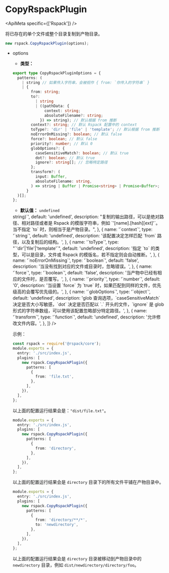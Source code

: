 
<WebpackLicense from="https://webpack.docschina.org/plugins/copy-webpack-plugin/" />

# CopyRspackPlugin

<ApiMeta specific={['Rspack']} />

将已存在的单个文件或整个目录复制到产物目录。

```js
new rspack.CopyRspackPlugin(options);
```

- options

  - **类型：**

  ```ts
  export type CopyRspackPluginOptions = {
    patterns: (
      | string // 如果传入字符串，会被视作 { from: `你传入的字符串` }
      | {
          from: string;
          to?:
            | string
            | ((pathData: {
                context: string;
                absoluteFilename?: string;
              }) => string); // 默认根据 from 推断
          context?: string; // 默认 Rspack 配置中的 context
          toType?: 'dir' | 'file' | 'template'; // 默认根据 from 推断
          noErrorOnMissing?: boolean; // 默认 false
          force?: boolean; // 默认 false
          priority?: number; // 默认 0
          globOptions?: {
            caseSensitiveMatch?: boolean; // 默认 true
            dot?: boolean; // 默认 true
            ignore?: string[]; // 忽略特定路径
          };
          transform?: (
            input: Buffer,
            absoluteFilename: string,
          ) => string | Buffer | Promise<string> | Promise<Buffer>;
        }
    )[];
  };
  ```

  - **默认值：** `undefined`

  <Table
    header={[
      {
        name: '名称',
        key: 'name',
      },
      {
        name: '类型',
        key: 'type',
      },
      {
        name: '默认值',
        key: 'default',
      },
      {
        name: '描述',
        key: 'description',
      },
    ]}
    body={[
      {
        name: '`from`',
        type: '`string`',
        default: 'undefined',
        description:
          '复制的源路径，可以是绝对路径、相对路径、glob 查询字符串，可以是文件或目录。若传入相对路径，则是相对于 `context` 配置。',
      },
      {
        name: '`to`',
        type: '`string | ((pathData: { context: string; absoluteFilename?: string }) => string)`',
        default: 'undefined',
        description:
          "复制的输出路径，可以是绝对路径、相对路径或者是 Rspack 的模版字符串，例如 `'[name].[hash][ext]'`。当不指定 `to` 时，则相当于是产物目录。",
      },
      {
        name: '`context`',
        type: '`string`',
        default: 'undefined',
        description: '该配置决定怎样匹配 `from` 路径，以及复制后的结构。',
      },
      {
        name: '`toType`',
        type: "`'dir'|'file'|'template'`",
        default: 'undefined',
        description:
          '指定 `to` 的类型，可以是目录，文件或 Rspack 的模版名，若不指定则会自动推断。',
      },
      {
        name: '`noErrorOnMissing`',
        type: '`boolean`',
        default: 'false',
        description: '当没有找到对应的文件或目录时，忽略错误。',
      },
      {
        name: '`force`',
        type: '`boolean`',
        default: 'false',
        description: '当产物中已经有相应的文件时，是否覆写。',
      },
      {
        name: '`priority`',
        type: '`number`',
        default: '0',
        description:
          '当设置 `force` 为 `true` 时，如果匹配到同样的文件，优先级高的会覆写优先级的。',
      },
      {
        name: '`globOptions`',
        type: '`object`',
        default: 'undefined',
        description:
          'glob 查询选项，`caseSensitiveMatch` 决定是否大小写敏感，`dot` 决定是否匹配以 `.` 开头的文件，`ignore` 是 glob 形式的字符串数组，可以使用该配置忽略部分特定路径。',
      },
      {
        name: '`transform`',
        type: '`function`',
        default: 'undefined',
        description: '允许修改文件内容。',
      },
    ]}
  />

示例：

```ts title="rspack.config.js"
const rspack = require('@rspack/core');
module.exports = {
  entry: './src/index.js',
  plugins: [
    new rspack.CopyRspackPlugin({
      patterns: [
        {
          from: 'file.txt',
        },
      ],
    }),
  ],
};
```

以上面的配置运行结果会是：`"dist/file.txt"`。

```ts title="rspack.config.js"
module.exports = {
  entry: './src/index.js',
  plugins: [
    new rspack.CopyRspackPlugin({
      patterns: [
        {
          from: 'directory',
        },
      ],
    }),
  ],
};
```

以上面的配置运行结果会是 `directory` 目录下的所有文件平铺在产物目录中。

```ts title="rspack.config.js"
module.exports = {
  entry: './src/index.js',
  plugins: [
    new rspack.CopyRspackPlugin({
      patterns: [
        {
          from: 'directory/**/*',
          to: 'newdirectory',
        },
      ],
    }),
  ],
};
```

以上面的配置运行结果会是 `directory` 目录被移动到产物目录中的 `newdirectory` 目录，例如 `dist/newdirectory/directory/foo`。
